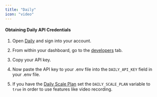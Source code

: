 ```yaml
---
title: "Daily"
icon: "video"
---
```


#### Obtaining Daily API Credentials

1. Open [Daily](https://www.daily.co/) and sign into your account.

2. From within your dashboard, go to the [developers](https://dashboard.daily.co/developers) tab.

3. Copy your API key.

4. Now paste the API key to your .env file into the `DAILY_API_KEY` field in your .env file.

5. If you have the [Daily Scale Plan](https://www.daily.co/pricing) set the `DAILY_SCALE_PLAN` variable to `true` in order to use features like video recording.